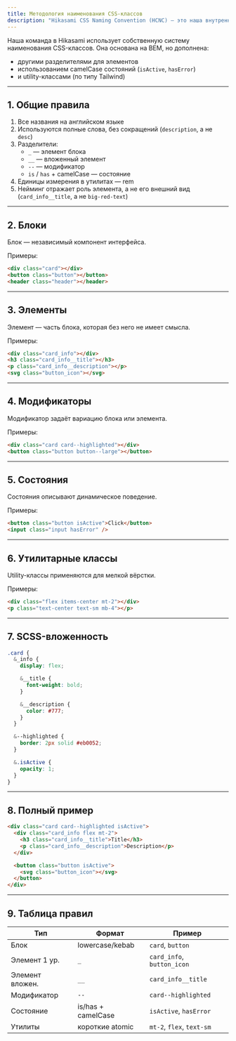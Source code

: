 ```yaml
---
title: Методология наименования CSS-классов
description: "Hikasami CSS Naming Convention (HCNC) — это наша внутренняя методология наименования CSS-классов, основанная на BEM и дополненная утилитарными классами и camelCase состояниями."
---
```


Наша команда в Hikasami использует собственную систему наименования CSS-классов. Она основана на BEM, но дополнена:
- другими разделителями для элементов
- использованием camelCase состояний (`isActive`, `hasError`)
- и utility-классами (по типу Tailwind)

---

## 1. Общие правила
1. Все названия на английском языке
2. Используются полные слова, без сокращений (`description`, а не `desc`)
3. Разделители:
   - `_` — элемент блока
   - `__` — вложенный элемент
   - `--` — модификатор
   - `is` / `has` + camelCase — состояние
4. Единицы измерения в утилитах — rem
5. Нейминг отражает роль элемента, а не его внешний вид (`card_info__title`, а не `big-red-text`)

---

## 2. Блоки
Блок — независимый компонент интерфейса.

Примеры:
```html
<div class="card"></div>
<button class="button"></button>
<header class="header"></header>
````

---

## 3. Элементы

Элемент — часть блока, которая без него не имеет смысла.

Примеры:

```html
<div class="card_info"></div>
<h3 class="card_info__title"></h3>
<p class="card_info__description"></p>
<svg class="button_icon"></svg>
```

---

## 4. Модификаторы

Модификатор задаёт вариацию блока или элемента.

Примеры:

```html
<div class="card card--highlighted"></div>
<button class="button button--large"></button>
```

---

## 5. Состояния

Состояния описывают динамическое поведение.

Примеры:

```html
<button class="button isActive">Click</button>
<input class="input hasError" />
```

---

## 6. Утилитарные классы

Utility-классы применяются для мелкой вёрстки.

Примеры:

```html
<div class="flex items-center mt-2"></div>
<p class="text-center text-sm mb-4"></p>
```

---

## 7. SCSS-вложенность

```scss
.card {
  &_info {
    display: flex;

    &__title {
      font-weight: bold;
    }

    &__description {
      color: #777;
    }
  }

  &--highlighted {
    border: 2px solid #eb0052;
  }

  &.isActive {
    opacity: 1;
  }
}
```

---

## 8. Полный пример

```html
<div class="card card--highlighted isActive">
  <div class="card_info flex mt-2">
    <h3 class="card_info__title">Title</h3>
    <p class="card_info__description">Description</p>
  </div>

  <button class="button isActive">
    <svg class="button_icon"></svg>
  </button>
</div>
```

---

## 9. Таблица правил


| Тип             | Формат             | Пример                     |
| --------------- | ------------------ | -------------------------- |
| Блок            | lowercase/kebab    | `card`, `button`           |
| Элемент 1 ур.   | `_`                | `card_info`, `button_icon` |
| Элемент вложен. | `__`               | `card_info__title`         |
| Модификатор     | `--`               | `card--highlighted`        |
| Состояние       | is/has + camelCase | `isActive`, `hasError`     |
| Утилиты         | короткие atomic    | `mt-2`, `flex`, `text-sm`  |

